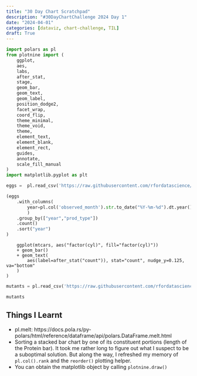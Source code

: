 ```yaml
---
title: "30 Day Chart Scratchpad"
description: "#30DayChartChallenge 2024 Day 1"
date: "2024-04-01"
categories: [dataviz, chart-challenge, TIL]
draft: True
---
```

```python
import polars as pl
from plotnine import (
    ggplot,
    aes,
    labs,
    after_stat,
    stage,
    geom_bar,
    geom_text,
    geom_label,
    position_dodge2,
    facet_wrap,
    coord_flip,
    theme_minimal,
    theme_void,
    theme,
    element_text,
    element_blank,
    element_rect,
    guides,
    annotate,
    scale_fill_manual
)
import matplotlib.pyplot as plt
```

```python
eggs =  pl.read_csv('https://raw.githubusercontent.com/rfordatascience/tidytuesday/master/data/2023/2023-04-11/egg-production.csv')

(eggs
    .with_columns(
        year=pl.col('observed_month').str.to_date("%Y-%m-%d").dt.year(),
        )
    .group_by(["year","prod_type"])
    .count()
    .sort("year")
)
```


```
    ggplot(mtcars, aes("factor(cyl)", fill="factor(cyl)"))
    + geom_bar()
    + geom_text(
        aes(label=after_stat("count")), stat="count", nudge_y=0.125, va="bottom"
    )
)
```


```python

mutants = pl.read_csv('https://raw.githubusercontent.com/rfordatascience/tidytuesday/master/data/2024/2024-03-19/mutant_moneyball.csv')

mutants
```


## Things I Learnt
- pl.melt: https://docs.pola.rs/py-polars/html/reference/dataframe/api/polars.DataFrame.melt.html 
- Sorting a stacked bar chart by one of its constituent portions (length of the Protein bar). It took me rather long to figure out what I suspect to be a suboptimal solution. But along the way, I refreshed my memory of `pl.col().rank` and the `reorder()` plotting helper.
- You can obtain the matplotlib object by calling `plotnine.draw()`